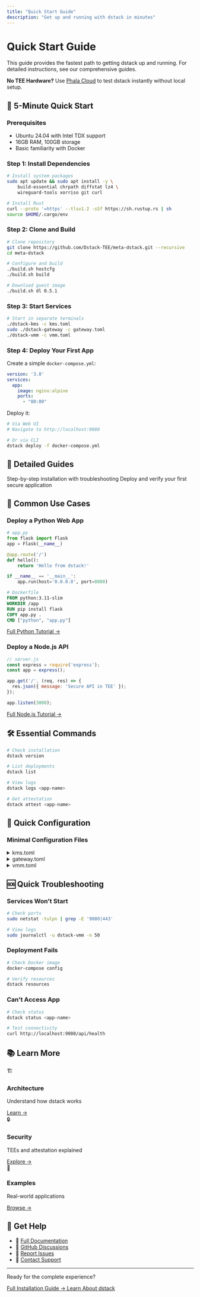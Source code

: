 ```yaml
---
title: "Quick Start Guide"
description: "Get up and running with dstack in minutes"
---
```


# Quick Start Guide

This guide provides the fastest path to getting dstack up and running. For detailed instructions, see our comprehensive guides.

<div className="bg-blue-50 border-l-4 border-blue-400 p-4 mb-6">
  <div className="flex">
    <div className="ml-3">
      <p className="text-sm text-blue-700">
        <strong>No TEE Hardware?</strong> Use <a href="https://cloud.phala.network/register?invite=beta" className="underline">Phala Cloud</a> to test dstack instantly without local setup.
      </p>
    </div>
  </div>
</div>

## 🚀 5-Minute Quick Start

### Prerequisites

- Ubuntu 24.04 with Intel TDX support
- 16GB RAM, 100GB storage
- Basic familiarity with Docker

### Step 1: Install Dependencies

```bash
# Install system packages
sudo apt update && sudo apt install -y \
    build-essential chrpath diffstat lz4 \
    wireguard-tools xorriso git curl

# Install Rust
curl --proto '=https' --tlsv1.2 -sSf https://sh.rustup.rs | sh
source $HOME/.cargo/env
```

### Step 2: Clone and Build

```bash
# Clone repository
git clone https://github.com/Dstack-TEE/meta-dstack.git --recursive
cd meta-dstack

# Configure and build
./build.sh hostcfg
./build.sh build

# Download guest image
./build.sh dl 0.5.1
```

### Step 3: Start Services

```bash
# Start in separate terminals
./dstack-kms -c kms.toml
sudo ./dstack-gateway -c gateway.toml
./dstack-vmm -c vmm.toml
```

### Step 4: Deploy Your First App

Create a simple `docker-compose.yml`:

```yaml
version: '3.8'
services:
  app:
    image: nginx:alpine
    ports:
      - "80:80"
```

Deploy it:
```bash
# Via Web UI
# Navigate to http://localhost:9080

# Or via CLI
dstack deploy -f docker-compose.yml
```

## 📖 Detailed Guides

<CardGroup cols={2}>
  <Card title="Complete Installation" icon="download" href="/getting-started/installation">
    Step-by-step installation with troubleshooting
  </Card>
  <Card title="First Deployment" icon="rocket" href="/getting-started/first-deployment">
    Deploy and verify your first secure application
  </Card>
</CardGroup>

## 🎯 Common Use Cases

### Deploy a Python Web App

```python
# app.py
from flask import Flask
app = Flask(__name__)

@app.route('/')
def hello():
    return 'Hello from dstack!'

if __name__ == '__main__':
    app.run(host='0.0.0.0', port=8080)
```

```dockerfile
# Dockerfile
FROM python:3.11-slim
WORKDIR /app
RUN pip install flask
COPY app.py .
CMD ["python", "app.py"]
```

[Full Python Tutorial →](/tutorials/python-example)

### Deploy a Node.js API

```javascript
// server.js
const express = require('express');
const app = express();

app.get('/', (req, res) => {
  res.json({ message: 'Secure API in TEE' });
});

app.listen(3000);
```

[Full Node.js Tutorial →](/tutorials/javascript-example)

## 🛠️ Essential Commands

```bash
# Check installation
dstack version

# List deployments
dstack list

# View logs
dstack logs <app-name>

# Get attestation
dstack attest <app-name>
```

## 🔧 Quick Configuration

### Minimal Configuration Files

<details>
<summary>kms.toml</summary>

```toml
[general]
log_level = "info"

[rpc]
listen = "127.0.0.1:8000"
```

</details>

<details>
<summary>gateway.toml</summary>

```toml
[network]
public_ip = "YOUR_IP"
srv_domain = "app.example.com"

[gateway]
listen = "0.0.0.0:443"
```

</details>

<details>
<summary>vmm.toml</summary>

```toml
[resources]
cid_start = 33000
max_vms = 10

[api]
listen = "127.0.0.1:9080"
```

</details>

## 🆘 Quick Troubleshooting

### Services Won't Start
```bash
# Check ports
sudo netstat -tulpn | grep -E '9080|443'

# View logs
sudo journalctl -u dstack-vmm -n 50
```

### Deployment Fails
```bash
# Check Docker image
docker-compose config

# Verify resources
dstack resources
```

### Can't Access App
```bash
# Check status
dstack status <app-name>

# Test connectivity
curl http://localhost:9080/api/health
```

## 📚 Learn More

<div className="grid grid-cols-1 md:grid-cols-3 gap-4 mt-6">
  <div className="text-center p-4 border rounded-lg">
    <div className="text-3xl mb-2">🏗️</div>
    <h3 className="font-semibold">Architecture</h3>
    <p className="text-sm text-gray-600 mb-2">
      Understand how dstack works
    </p>
    <a href="/concepts/architecture" className="text-blue-600 hover:underline">
      Learn →
    </a>
  </div>
  <div className="text-center p-4 border rounded-lg">
    <div className="text-3xl mb-2">🔒</div>
    <h3 className="font-semibold">Security</h3>
    <p className="text-sm text-gray-600 mb-2">
      TEEs and attestation explained
    </p>
    <a href="/concepts/security-model" className="text-blue-600 hover:underline">
      Explore →
    </a>
  </div>
  <div className="text-center p-4 border rounded-lg">
    <div className="text-3xl mb-2">🚀</div>
    <h3 className="font-semibold">Examples</h3>
    <p className="text-sm text-gray-600 mb-2">
      Real-world applications
    </p>
    <a href="/tutorials" className="text-blue-600 hover:underline">
      Browse →
    </a>
  </div>
</div>

## 🤝 Get Help

- 📖 [Full Documentation](/)
- 💬 [GitHub Discussions](https://github.com/Dstack-TEE/dstack/discussions)
- 🐛 [Report Issues](https://github.com/Dstack-TEE/dstack/issues)
- 📧 [Contact Support](mailto:support@dstack.dev)

---

<div className="mt-8 text-center">
  <p className="text-gray-600 mb-4">
    Ready for the complete experience?
  </p>
  <div className="flex gap-4 justify-center">
    <a href="/getting-started/installation" className="bg-blue-600 text-white px-6 py-3 rounded-lg hover:bg-blue-700">
      Full Installation Guide →
    </a>
    <a href="/overview/what-is-dstack" className="bg-gray-200 text-gray-800 px-6 py-3 rounded-lg hover:bg-gray-300">
      Learn About dstack
    </a>
  </div>
</div>

